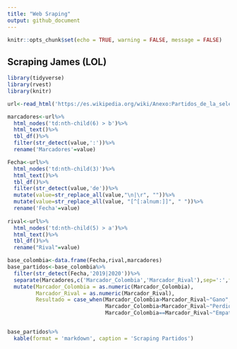 ```yaml
---
title: "Web Sraping"
output: github_document
---
```


```r
knitr::opts_chunk$set(echo = TRUE, warning = FALSE, message = FALSE)
```



## Scraping James (LOL)

```r
library(tidyverse)
library(rvest)
library(knitr)
```



```r
url<-read_html('https://es.wikipedia.org/wiki/Anexo:Partidos_de_la_selecci%C3%B3n_de_f%C3%BAtbol_de_Colombia#A%C3%B1os_2020_-_2029')

marcadores<-url%>%
  html_nodes('td:nth-child(6) > b')%>%
  html_text()%>%
  tbl_df()%>%
  filter(str_detect(value,':'))%>%
  rename('Marcadores'=value)

Fecha<-url%>%
  html_nodes('td:nth-child(3)')%>%
  html_text()%>%
  tbl_df()%>%
  filter(str_detect(value,'de'))%>%
  mutate(value=str_replace_all(value,"\n|\r", ""))%>%
  mutate(value=str_replace_all(value, "[^[:alnum:]]", " "))%>%
  rename('Fecha'=value)
  
rival<-url%>%
  html_nodes('td:nth-child(5) > a')%>%
  html_text()%>%
  tbl_df()%>%
  rename("Rival"=value)

base_colombia<-data.frame(Fecha,rival,marcadores)
base_partidos<-base_colombia%>%
  filter(str_detect(Fecha,'2019|2020'))%>%
  separate(Marcadores,c('Marcador_Colombia','Marcador_Rival'),sep=':',fill='right')%>%
  mutate(Marcador_Colombia = as.numeric(Marcador_Colombia),
         Marcador_Rival = as.numeric(Marcador_Rival),
         Resultado = case_when(Marcador_Colombia>Marcador_Rival~"Gano",
                               Marcador_Colombia<Marcador_Rival~"Perdió",
                               Marcador_Colombia==Marcador_Rival~"Empato"))


base_partidos%>%
  kable(format = 'markdown', caption = 'Scraping Partidos')
```





